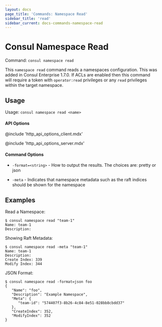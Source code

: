 ```yaml
---
layout: docs
page_title: 'Commands: Namespace Read'
sidebar_title: 'read'
sidebar_current: docs-commands-namespace-read
---
```


# Consul Namespace Read

<EnterpriseAlert product="consul" />

Command: `consul namespace read`

This `namespace read` command reads a namespaces configuration. This was added in Consul Enterprise 1.7.0. If
ACLs are enabled then this command will require a token with `operator:read` privileges or any `read` privileges
within the target namespace.

## Usage

Usage: `consul namespace read <name>`

#### API Options

@include 'http_api_options_client.mdx'

@include 'http_api_options_server.mdx'

#### Command Options

- `-format=<string>` - How to output the results. The choices are: pretty or json

- `-meta` - Indicates that namespace metadata such as the raft indices should be
  shown for the namespace

## Examples

Read a Namespace:

```shell
$ consul namespace read "team-1"
Name: team-1
Description:
```

Showing Raft Metadata:

```shell
$ consul namespace read -meta "team-1"
Name: team-1
Description:
Create Index: 339
Modify Index: 344
```

JSON Format:

```shell
$ consul namespace read -format=json foo
{
   "Name": "foo",
   "Description": "Example Namespace",
   "Meta": {
      "team-id": "574407f3-8b26-4c84-8e51-028bb8cbdd37"
   },
   "CreateIndex": 352,
   "ModifyIndex": 352
}
```

